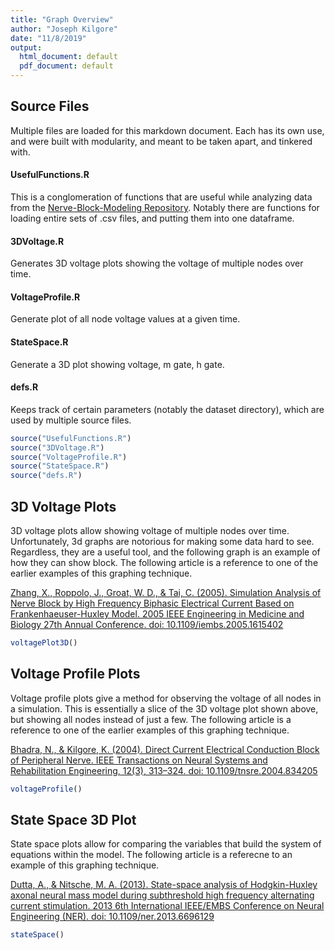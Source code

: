 ```yaml
---
title: "Graph Overview"
author: "Joseph Kilgore"
date: "11/8/2019"
output:
  html_document: default
  pdf_document: default
---
```


## Source Files
Multiple files are loaded for this markdown document. Each has its own use, and were built with modularity, and meant to be taken apart, and tinkered with.

#### UsefulFunctions.R
This is a conglomeration of functions that are useful while analyzing data from the [Nerve-Block-Modeling Repository](https://github.com/joey-kilgore/Nerve-Block-Modeling/). Notably there are functions for loading entire sets of .csv files, and putting them into one dataframe.

#### 3DVoltage.R
Generates 3D voltage plots showing the voltage of multiple nodes over time.

#### VoltageProfile.R
Generate plot of all node voltage values at a given time.

#### StateSpace.R
Generate a 3D plot showing voltage, m gate, h gate.

#### defs.R
Keeps track of certain parameters (notably the dataset directory), which are used by multiple source files.

```r
source("UsefulFunctions.R")
source("3DVoltage.R")
source("VoltageProfile.R")
source("StateSpace.R")
source("defs.R")
```

## 3D Voltage Plots  
3D voltage plots allow showing voltage of multiple nodes over time. Unfortunately, 3d graphs are notorious for making some data hard to see.  
Regardless, they are a useful tool, and the following graph is an example of how they can show block. The following article is a reference to one of the earlier examples of this graphing technique.  

[Zhang, X., Roppolo, J., Groat, W. D., & Tai, C. (2005). Simulation Analysis of Nerve Block by High Frequency Biphasic Electrical Current Based on Frankenhaeuser-Huxley Model. 2005 IEEE Engineering in Medicine and Biology 27th Annual Conference. doi: 10.1109/iembs.2005.1615402](https://www.ncbi.nlm.nih.gov/pubmed/16200764)

```r
voltagePlot3D()
```

## Voltage Profile Plots
Voltage profile plots give a method for observing the voltage of all nodes in a simulation. This is essentially a slice of the 3D voltage plot shown above, but showing all nodes instead of just a few. The following article is a reference to one of the earlier examples of this graphing technique.

[Bhadra, N., & Kilgore, K. (2004). Direct Current Electrical Conduction Block of Peripheral Nerve. IEEE Transactions on Neural Systems and Rehabilitation Engineering, 12(3), 313–324. doi: 10.1109/tnsre.2004.834205](https://www.ncbi.nlm.nih.gov/pubmed/15473193)

```r
voltageProfile()
```

## State Space 3D Plot
State space plots allow for comparing the variables that build the system of equations within the model. The following article is a referecne to an example of this graphing technique.

[Dutta, A., & Nitsche, M. A. (2013). State-space analysis of Hodgkin-Huxley axonal neural mass model during subthreshold high frequency alternating current stimulation. 2013 6th International IEEE/EMBS Conference on Neural Engineering (NER). doi: 10.1109/ner.2013.6696129](https://www.researchgate.net/publication/255822781_State-space_analysis_of_Hodgkin-Huxley_axonal_neural_mass_model_during_subthreshold_high_frequency_alternating_current_stimulation)

```r
stateSpace()
```
